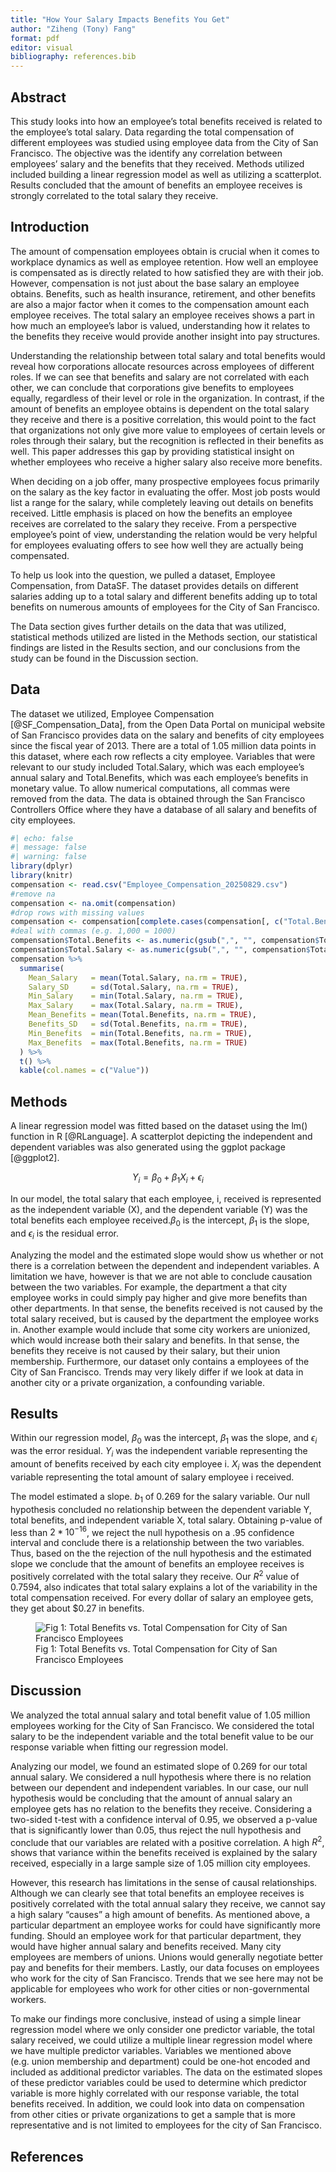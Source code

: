 ```yaml
---
title: "How Your Salary Impacts Benefits You Get"
author: "Ziheng (Tony) Fang"
format: pdf
editor: visual
bibliography: references.bib
---
```


## Abstract

This study looks into how an employee’s total benefits received is related to the employee’s total salary. Data regarding the total compensation of different employees was studied using employee data from the City of San Francisco. The objective was the identify any correlation between employees’ salary and the benefits that they received. Methods utilized included building a linear regression model as well as utilizing a scatterplot. Results concluded that the amount of benefits an employee receives is strongly correlated to the total salary they receive.

## Introduction

The amount of compensation employees obtain is crucial when it comes to workplace dynamics as well as employee retention. How well an employee is compensated as is directly related to how satisfied they are with their job. However, compensation is not just about the base salary an employee obtains. Benefits, such as health insurance, retirement, and other benefits are also a major factor when it comes to the compensation amount each employee receives. The total salary an employee receives shows a part in how much an employee’s labor is valued, understanding how it relates to the benefits they receive would provide another insight into pay structures.

Understanding the relationship between total salary and total benefits would reveal how corporations allocate resources across employees of different roles. If we can see that benefits and salary are not correlated with each other, we can conclude that corporations give benefits to employees equally, regardless of their level or role in the organization. In contrast, if the amount of benefits an employee obtains is dependent on the total salary they receive and there is a positive correlation, this would point to the fact that organizations not only give more value to employees of certain levels or roles through their salary, but the recognition is reflected in their benefits as well. This paper addresses this gap by providing statistical insight on whether employees who receive a higher salary also receive more benefits.

When deciding on a job offer, many prospective employees focus primarily on the salary as the key factor in evaluating the offer. Most job posts would list a range for the salary, while completely leaving out details on benefits received. Little emphasis is placed on how the benefits an employee receives are correlated to the salary they receive. From a perspective employee's point of view, understanding the relation would be very helpful for employees evaluating offers to see how well they are actually being compensated.

To help us look into the question, we pulled a dataset, Employee Compensation, from DataSF. The dataset provides details on different salaries adding up to a total salary and different benefits adding up to total benefits on numerous amounts of employees for the City of San Francisco.

The Data section gives further details on the data that was utilized, statistical methods utilized are listed in the Methods section, our statistical findings are listed in the Results section, and our conclusions from the study can be found in the Discussion section.

## Data

The dataset we utilized, Employee Compensation [@SF_Compensation_Data], from the Open Data Portal on municipal website of San Francisco provides data on the salary and benefits of city employees since the fiscal year of 2013. There are a total of 1.05 million data points in this dataset, where each row reflects a city employee. Variables that were relevant to our study included Total.Salary, which was each employee's annual salary and Total.Benefits, which was each employee's benefits in monetary value. To allow numerical computations, all commas were removed from the data. The data is obtained through the San Francisco Controllers Office where they have a database of all salary and benefits of city employees.

```r
#| echo: false
#| message: false
#| warning: false
library(dplyr)
library(knitr)
compensation <- read.csv("Employee_Compensation_20250829.csv")
#remove na
compensation <- na.omit(compensation)
#drop rows with missing values
compensation <- compensation[complete.cases(compensation[, c("Total.Benefits", "Total.Compensation")]), ]
#deal with commas (e.g. 1,000 = 1000)
compensation$Total.Benefits <- as.numeric(gsub(",", "", compensation$Total.Benefits))
compensation$Total.Salary <- as.numeric(gsub(",", "", compensation$Total.Salary))
compensation %>%
  summarise(
    Mean_Salary   = mean(Total.Salary, na.rm = TRUE),
    Salary_SD     = sd(Total.Salary, na.rm = TRUE),
    Min_Salary    = min(Total.Salary, na.rm = TRUE),
    Max_Salary    = max(Total.Salary, na.rm = TRUE),
    Mean_Benefits = mean(Total.Benefits, na.rm = TRUE),
    Benefits_SD   = sd(Total.Benefits, na.rm = TRUE),
    Min_Benefits  = min(Total.Benefits, na.rm = TRUE),
    Max_Benefits  = max(Total.Benefits, na.rm = TRUE)
  ) %>%
  t() %>%
  kable(col.names = c("Value"))
```

## Methods

A linear regression model was fitted based on the dataset using the lm() function in R [@RLanguage]. A scatterplot depicting the independent and dependent variables was also generated using the ggplot package [@ggplot2].

$$
Y_{i} = \beta_{0} + \beta_{1}X_{i} + \epsilon_{i}
$$

In our model, the total salary that each employee, i, received is represented as the independent variable (X), and the dependent variable (Y) was the total benefits each employee received.$\beta_0$ is the intercept, $\beta_1$ is the slope, and $\epsilon_i$ is the residual error.

Analyzing the model and the estimated slope would show us whether or not there is a correlation between the dependent and independent variables. A limitation we have, however is that we are not able to conclude causation between the two variables. For example, the department a that city employee works in could simply pay higher and give more benefits than other departments. In that sense, the benefits received is not caused by the total salary received, but is caused by the department the employee works in. Another example would include that some city workers are unionized, which would increase both their salary and benefits. In that sense, the benefits they receive is not caused by their salary, but their union membership. Furthermore, our dataset only contains a employees of the City of San Francisco. Trends may very likely differ if we look at data in another city or a private organization, a confounding variable.

## Results

Within our regression model, $\beta_{0}$ was the intercept, $\beta_{1}$ was the slope, and $\epsilon_{i}$ was the error residual. $Y_{i}$ was the independent variable representing the amount of benefits received by each city employee i. $X_{i}$ was the dependent variable representing the total amount of salary employee i received.

The model estimated a slope. $b_1$ of 0.269 for the salary variable. Our null hypothesis concluded no relationship between the dependent variable Y, total benefits, and independent variable X, total salary. Obtaining p-value of less than $2 * 10^{-16}$, we reject the null hypothesis on a .95 confidence interval and conclude there is a relationship between the two variables. Thus, based on the the rejection of the null hypothesis and the estimated slope we conclude that the amount of benefits an employee receives is positively correlated with the total salary they receive. Our $R^2$ value of 0.7594, also indicates that total salary explains a lot of the variability in the total compensation received. For every dollar of salary an employee gets, they get about \$0.27 in benefits.

![Fig 1: Total Benefits vs. Total Compensation for City of San Francisco Employees](Benefits%20vs.%20Compensation%20Plot.png){fig-align="center"}

## Discussion

We analyzed the total annual salary and total benefit value of 1.05 million employees working for the City of San Francisco. We considered the total salary to be the independent variable and the total benefit value to be our response variable when fitting our regression model.

Analyzing our model, we found an estimated slope of 0.269 for our total annual salary. We considered a null hypothesis where there is no relation between our dependent and independent variables. In our case, our null hypothesis would be concluding that the amount of annual salary an employee gets has no relation to the benefits they receive. Considering a two-sided t-test with a confidence interval of 0.95, we observed a p-value that is significantly lower than 0.05, thus reject the null hypothesis and conclude that our variables are related with a positive correlation. A high $R^2$, shows that variance within the benefits received is explained by the salary received, especially in a large sample size of 1.05 million city employees.

However, this research has limitations in the sense of causal relationships. Although we can clearly see that total benefits an employee receives is positively correlated with the total annual salary they receive, we cannot say a high salary "causes" a high amount of benefits. As mentioned above, a particular department an employee works for could have significantly more funding. Should an employee work for that particular department, they would have higher annual salary and benefits received. Many city employees are members of unions. Unions would generally negotiate better pay and benefits for their members. Lastly, our data focuses on employees who work for the city of San Francisco. Trends that we see here may not be applicable for employees who work for other cities or non-governmental workers.

To make our findings more conclusive, instead of using a simple linear regression model where we only consider one predictor variable, the total salary received, we could utilize a multiple linear regression model where we have multiple predictor variables. Variables we mentioned above (e.g. union membership and department) could be one-hot encoded and included as additional predictor variables. The data on the estimated slopes of these predictor variables could be used to determine which predictor variable is more highly correlated with our response variable, the total benefits received. In addition, we could look into data on compensation from other cities or private organizations to get a sample that is more representative and is not limited to employees for the city of San Francisco.

## References
